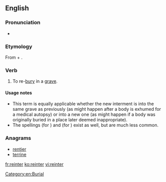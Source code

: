 ==English==

===Pronunciation===
* {{rhymes|ɜː(r)}}

===Etymology===
From {{term|re-}} + {{term|inter}}.

===Verb===
{{en-verb|reinters|reinterring|reinterred}}

# {{context|transitive|lang=en}} To re-[[bury]] in a [[grave]].

====Usage notes====
* This term is equally applicable whether the new interment is into the same grave as previously (as might happen after a body is exhumed for a medical autopsy) or into a new one (as might happen if a body was originally buried in a place later deemed inappropriate).
* The spellings {{term|reintering}} (for {{term|reinterring}}) and {{term|reintered}} (for {{term|reinterred}}) exist as well, but are much less common.

===Anagrams===
* [[rentier#English|rentier]]
* [[terrine#English|terrine]]

[[Category:en:Burial]]

[[fr:reinter]]
[[ko:reinter]]
[[vi:reinter]]
